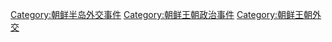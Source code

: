 [[Category:朝鲜半岛外交事件|Category:朝鲜半岛外交事件]]
[[Category:朝鲜王朝政治事件|Category:朝鲜王朝政治事件]]
[[Category:朝鲜王朝外交|Category:朝鲜王朝外交]]